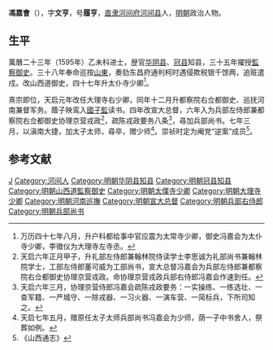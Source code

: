 '''馮嘉會'''（{{bd|？|||1627年||}}），字'''文亨'''，号'''履亨'''，[[直隶|直隶]][[河间府|河间府]][[河间县|河间县]]人，[[明朝|明朝]]政治人物。
 
== 生平 ==
萬曆二十三年（1595年）乙未科进士，歴官[[华阴县|华阴县]]、[[冠县|冠县]]知县，三十五年擢授[[監察御史|監察御史]]。三十八年奉命巡按[[山東|山東]]，奏劾东昌府通判柯时遇侵欺税银千馀两，追赃遣戍。改山西道御史，四十七年升太仆寺少卿<ref>万历四十七年八月，升户科都给事中官应震为太常寺少卿，御史冯嘉会为太仆寺少卿，李徵仪为大理寺左寺丞。</ref>。

熹宗即位，天启元年改任大理寺右少卿，同年十二月升都察院右佥都御史、巡抚河南兼督军务。蔭子映鸾入[[國子監|國子監]]读书。四年改宣大总督，六年入为兵部左侍郎兼都察院右佥都御史协理京营戎政<ref>天启六年正月甲子，升礼部左侍郎兼翰林院侍读学士李思诚为礼部尚书兼翰林院学士，工部左侍郎董可威为工部尚书，宣大总督冯嘉会为兵部左侍郎兼都察院右佥都御史协理京营戎政。命协理京营戎政兵部右侍郎冯嘉会作速到任。</ref>，疏陈戎政要务八条<ref>天启六年三月，协理京营侍郎冯嘉会疏陈戎政要务：一实操练、一练选壮、一查军籍、一严城守、一除戎器、一习火器、一演车营、一简标兵，下所司知之。</ref>，尋加兵部尚书。七年三月，以滇南大捷，加太子太师，尋卒，赠少师<ref>天启七年五月，赠原任太子太师兵部尚书冯嘉会为少师，荫一子中书舍人，祭葬如例。</ref>。崇祯时定为阉党“逆案”成员<ref>《山西通志》</ref>。

==参考文献==
{{reflist}}

{{萬曆二十三年乙未科殿試金榜}}

{{Authority control}}

{{DEFAULTSORT:Feng冯}}
[[Category:冯姓|J]]
[[Category:河间人|Category:河间人]]
[[Category:明朝华阴县知县|Category:明朝华阴县知县]]
[[Category:明朝冠县知县|Category:明朝冠县知县]]
[[Category:明朝山西道監察御史|Category:明朝山西道監察御史]]
[[Category:明朝太僕寺少卿|Category:明朝太僕寺少卿]]
[[Category:明朝大理寺少卿|Category:明朝大理寺少卿]]
[[Category:明朝河南巡撫|Category:明朝河南巡撫]]
[[Category:明朝宣大总督|Category:明朝宣大总督]]
[[Category:明朝兵部右侍郎|Category:明朝兵部右侍郎]]
[[Category:明朝兵部尚书|Category:明朝兵部尚书]]

 
{{明朝人物小作品}}